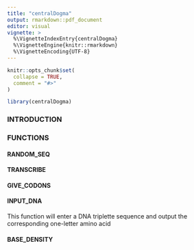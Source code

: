```yaml
---
title: "centralDogma"
output: rmarkdown::pdf_document
editor: visual
vignette: >
  %\VignetteIndexEntry{centralDogma}
  %\VignetteEngine{knitr::rmarkdown}
  %\VignetteEncoding{UTF-8}
---
```


```r
knitr::opts_chunk$set(
  collapse = TRUE,
  comment = "#>"
)
```

```r
library(centralDogma)
```

### INTRODUCTION

### FUNCTIONS

#### RANDOM_SEQ

#### TRANSCRIBE

#### GIVE_CODONS

#### INPUT_DNA

This function will enter a DNA triplette sequence and output the corresponding one-letter amino acid

#### BASE_DENSITY
